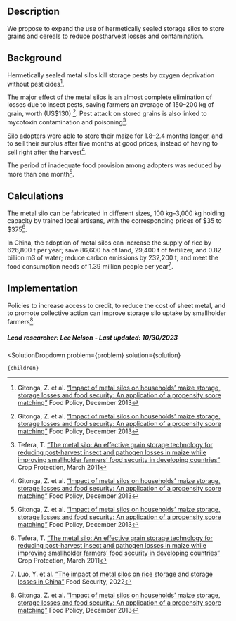 

## Description
We propose to expand the use of hermetically sealed storage silos to store grains and cereals to reduce postharvest losses and contamination.

## Background
Hermetically sealed metal silos kill storage pests by oxygen deprivation without pesticides[^”1”].

The major effect of the metal silos is an almost complete elimination of losses due to insect pests, saving farmers an average of 150–200 kg of grain, worth (US$130) [^”1”]. Pest attack on stored grains is also linked to mycotoxin contamination and poisoning[^”2”].

Silo adopters were able to store their maize for 1.8–2.4 months longer, and to sell their surplus after five months at good prices, instead of having to sell right after the harvest[^”1”].

The period of inadequate food provision among adopters was reduced by more than one month[^”1”].


## Calculations

The metal silo can be fabricated in different sizes, 100 kg–3,000 kg holding capacity by trained local artisans, with the corresponding prices of $35 to $375[^”2”].

In China, the adoption of metal silos can increase the supply of rice by 626,800 t per year; save 86,600 ha of land, 29,400 t of fertilizer, and 0.82 billion m3 of water; reduce carbon emissions by 232,200 t, and meet the food consumption needs of 1.39 million people per year[^”3”].


## Implementation
Policies to increase access to credit, to reduce the cost of sheet metal, and to promote collective action can improve storage silo uptake by smallholder farmers[^”1”].

##### Lead researcher: Lee Nelson - Last updated: 10/30/2023
[^”1”]: Gitonga, Z. et al. [“Impact of metal silos on households’ maize storage, storage losses and food security: An application of a propensity score matching”](https://doi.org/10.1016/j.foodpol.2013.08.005) Food Policy, December 2013

[^”2”]: Tefera, T. [“The metal silo: An effective grain storage technology for reducing post-harvest insect and pathogen losses in maize while improving smallholder farmers’ food security in developing countries”](https://doi.org/10.1016/j.cropro.2010.11.015) Crop Protection, March 2011

[^”3”]: Luo, Y. et al. [“The impact of metal silos on rice storage and storage losses in China”](https://doi.org/10.1007/s12571-021-01194-4) Food Security, 2022

  <SolutionDropdown 
    problem={problem} 
    solution={solution}
  >
    {children}
  </SolutionDropdown>